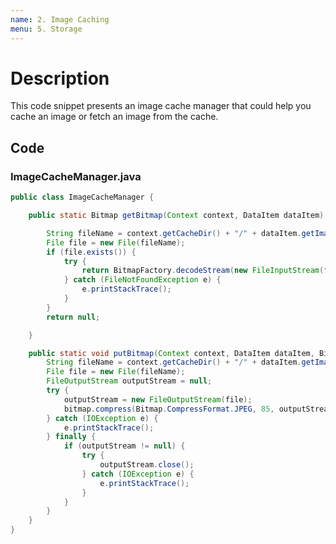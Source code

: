```yaml
---
name: 2. Image Caching
menu: 5. Storage
---
```


# Description

This code snippet presents an image cache manager that could help you cache an image or fetch an image from the cache.

## Code

### ImageCacheManager.java

```java
public class ImageCacheManager {

    public static Bitmap getBitmap(Context context, DataItem dataItem) {

        String fileName = context.getCacheDir() + "/" + dataItem.getImage();
        File file = new File(fileName);
        if (file.exists()) {
            try {
                return BitmapFactory.decodeStream(new FileInputStream(file));
            } catch (FileNotFoundException e) {
                e.printStackTrace();
            }
        }
        return null;

    }

    public static void putBitmap(Context context, DataItem dataItem, Bitmap bitmap) {
        String fileName = context.getCacheDir() + "/" + dataItem.getImage();
        File file = new File(fileName);
        FileOutputStream outputStream = null;
        try {
            outputStream = new FileOutputStream(file);
            bitmap.compress(Bitmap.CompressFormat.JPEG, 85, outputStream);
        } catch (IOException e) {
            e.printStackTrace();
        } finally {
            if (outputStream != null) {
                try {
                    outputStream.close();
                } catch (IOException e) {
                    e.printStackTrace();
                }
            }
        }
    }
}
```
